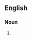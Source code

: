 {{also|back burners}}
==English==

===Noun===
{{head|en|noun form}}

# {{plural of|backburner|lang=en}}